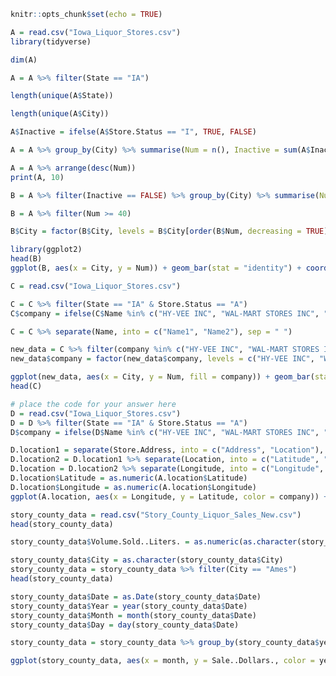```r
knitr::opts_chunk$set(echo = TRUE)
```


```r
A = read.csv("Iowa_Liquor_Stores.csv")
library(tidyverse)

dim(A)

A = A %>% filter(State == "IA")

length(unique(A$State))

length(unique(A$City))

A$Inactive = ifelse(A$Store.Status == "I", TRUE, FALSE)

A = A %>% group_by(City) %>% summarise(Num = n(), Inactive = sum(A$Inactive)/Num)

A = A %>% arrange(desc(Num))
print(A, 10)
```

```r
B = A %>% filter(Inactive == FALSE) %>% group_by(City) %>% summarise(Num = n())

B = A %>% filter(Num >= 40)

B$City = factor(B$City, levels = B$City[order(B$Num, decreasing = TRUE)])

library(ggplot2)
head(B)
ggplot(B, aes(x = City, y = Num)) + geom_bar(stat = "identity") + coord_flip()
```



```r
C = read.csv("Iowa_Liquor_Stores.csv")

C = C %>% filter(State == "IA" & Store.Status == "A")
C$company = ifelse(C$Name %in% c("HY-VEE INC", "WAL-MART STORES INC", "MARTIN'S SUPER MARKETS INC", "KUM & GO LC"), C$Name, "other")

C = C %>% separate(Name, into = c("Name1", "Name2"), sep = " ")

new_data = C %>% filter(company %in% c("HY-VEE INC", "WAL-MART STORES INC", "MARTIN'S SUPER MARKETS INC", "KUM & GO LC", "other"))
new_data$company = factor(new_data$company, levels = c("HY-VEE INC", "WAL-MART STORES INC", "MARTIN'S SUPER MARKETS INC", "KUM & GO LC", "other"))

ggplot(new_data, aes(x = City, y = Num, fill = company)) + geom_bar(stat = "identity", position = "dodge") + coord_flip()
head(C)
```


```r
# place the code for your answer here
D = read.csv("Iowa_Liquor_Stores.csv")
D = D %>% filter(State == "IA" & Store.Status == "A")
D$company = ifelse(D$Name %in% c("HY-VEE INC", "WAL-MART STORES INC", "MARTIN'S SUPER MARKETS INC", "KUM & GO LC"), D$Name, "other")

D.location1 = separate(Store.Address, into = c("Address", "Location"), sep = "\n\\(")
D.location2 = D.location1 %>% separate(Location, into = c("Latitude", "Longitude"), sep = ",") %>% select(-Address)
D.location = D.location2 %>% separate(Longitude, into = c("Longitude", "drop"), sep = "\\)") %>% select(-drop)
D.location$Latitude = as.numeric(A.location$Latitude)
D.location$Longitude = as.numeric(A.location$Longitude)
ggplot(A.location, aes(x = Longitude, y = Latitude, color = company)) + geom_point()
```



```r
story_county_data = read.csv("Story_County_Liquor_Sales_New.csv")
head(story_county_data)

story_county_data$Volume.Sold..Liters. = as.numeric(as.character(story_county_data$Volume.Sold..Liters.))

story_county_data$City = as.character(story_county_data$City)
story_county_data = story_county_data %>% filter(City == "Ames")
head(story_county_data)

story_county_data$Date = as.Date(story_county_data$Date)
story_county_data$Year = year(story_county_data$Date)
story_county_data$Month = month(story_county_data$Date)
story_county_data$Day = day(story_county_data$Date)

story_county_data = story_county_data %>% group_by(story_county_data$year, story_county_data$month) %>% summarise(Volume.Sold..Gallons. = sum(Volume.Sold..Gallons.), Sale..Dollars. = sum(Sale..Dollars.))

ggplot(story_county_data, aes(x = month, y = Sale..Dollars., color = year)) + geom_point()
```
